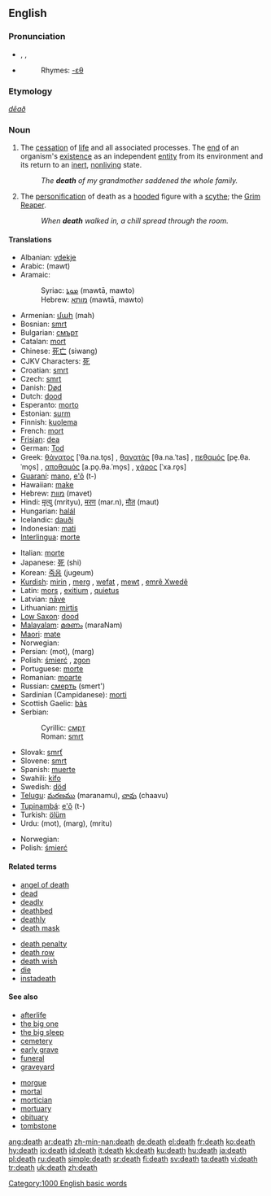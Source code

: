 {{wikipedia|Death (disambiguation)}}
==English==

{{rank|together|already|son|303|death|works|perhaps|state}}

===Pronunciation===
* {{AHD|dĕth}}, {{IPA|/dɛθ/}}, {{SAMPA|/dET/}}
* {{audio|en-us-death.ogg|Audio (US)}}
*:Rhymes: [[Rhymes:English:-ɛθ|-ɛθ]]

===Etymology===
{{OE.}} ''[[dēað]]''

===Noun===
{{wikipedia}}
{{en-noun}}

# {{death}} The [[cessation]] of [[life]] and all associated processes.  The [[end]] of an organism's [[existence]] as an independent [[entity]] from its environment and its return to an [[inert]], [[nonliving]] state.
#: ''The '''death''' of my grandmother saddened the whole family.''
# {{death}} The [[personification]] of death as a [[hooded]] figure with a [[scythe]]; the [[Grim Reaper]].
#: ''When '''death''' walked in, a chill spread through the room.''

====Translations====
{{trans-top|cessation of life}}
*Albanian: [[vdekje]] {{f}}
*Arabic: {{ARchar|[[موت]]}} (mawt)
*Aramaic:
*:Syriac: [[ܡܘܬܐ]] (mawtā, mawto) {{m}}
*:Hebrew: [[מותא]] (mawtā, mawto) {{m}}
*Armenian: [[մահ]] (mah)
*Bosnian: [[smrt#Bosnian|smrt]] {{f}}
*Bulgarian: [[смърт]] {{f}}
*Catalan: [[mort]] {{m}}
*Chinese: [[死亡]] (siwang)
*CJKV Characters: [[死]]
*Croatian: [[smrt#Croatian|smrt]] {{f}}
*Czech: [[smrt]] {{f}}
*Danish: [[Død]]
*Dutch: [[dood]] {{m}}
*Esperanto: [[morto]]
*Estonian: [[surm]]
*Finnish: [[kuolema]]
*French: [[mort]] {{f}}
*[[Frisian]]: [[dea]] {{m}}
*German: [[Tod]] {{m}}
*Greek: [[θάνατος]] [ˈθa.na.to̞s] {{m}}, [[θανατάς]] [θa.na.ˈtas] {{m}}, [[πεθαμός]] [pe̞.θa.ˈmo̞s] {{m}}, [[αποθαμός]] [a.po̞.θa.ˈmo̞s] {{m}}, [[χάρος]] [ˈxa.ro̞s] {{m}}
*[[Guaraní]]: [[mano]], [[e'õ]] (t-)
*Hawaiian: [[make]]
*Hebrew: [[מוות]] (mavet) {{f}}
*Hindi: [[मृत्यु]] (mrityu), [[मरण]] (mar.n), [[मौत]] (maut)
*Hungarian: [[halál]]
*Icelandic: [[dauði]] {{m}}
*Indonesian: [[mati]]
*[[Interlingua]]: [[morte]]
{{trans-mid}}
*Italian: [[morte]] {{f}}
*Japanese: [[死]] (shi)
*Korean: [[죽음]] (jugeum)
*[[Kurdish]]: [[mirin]] {{f}}, [[merg]] {{f}}, [[wefat]] {{f}}, [[mewt]] {{f}}, [[emrê Xwedê]] {{m}}
*Latin: [[mors]] {{f}}, [[exitium]] {{n}}, [[quietus]] {{m}}
*Latvian: [[nāve]] {{f}}
*Lithuanian: [[mirtis]] {{f}}
*[[Low Saxon]]: [[dood]] {{m}}
*[[Malayalam]]: [[മരണം]] (maraNam)
*[[Maori]]: [[mate]]
*Norwegian: {{t-|no|død|m}}
*Persian: {{FAchar|[[موت]]}} (mot), {{FAchar|[[مرگ]]}} (marg)
*Polish: [[śmierć]] {{f}}, [[zgon]] {{m}}
*Portuguese: [[morte]] {{f}}
*Romanian: [[moarte]] {{f}}
*Russian: [[смeрть]] (smert') {{f}}
*Sardinian (Campidanese): [[morti]] {{f}}
*Scottish Gaelic: [[bàs]] {{m}}
*Serbian:
*:Cyrillic: [[смрт#Serbian|смрт]] {{f}}
*:Roman: [[smrt#Serbian|smrt]] {{f}}
*Slovak: [[smrť]] {{f}}
*Slovene: [[smrt#Slovene|smrt]] {{f}}
*Spanish: [[muerte]] {{f}}
*Swahili: [[kifo]]
*Swedish: [[död]] {{c}}
*[[Telugu]]: [[మరణము]] (maranamu), [[చావు]] (chaavu)
*[[Tupinambá]]: [[e'õ]] (t-)
*Turkish: [[ölüm]]
*Urdu: {{URchar|[[موت]]}} (mot), {{URchar|[[مرگ]]}} (marg), {{URchar|[[مرت]]}} (mritu)
{{trans-bottom}}
{{trans-top|personification of death}}
*Norwegian: {{t-|no|døden}}
*Polish: [[śmierć]] {{f}}
{{trans-mid}}
{{trans-bottom}}

====Related terms====
{{top}}
*[[angel of death]]
*[[dead]]
*[[deadly]]
*[[deathbed]]
*[[deathly]]
*[[death mask]]
{{mid}}
*[[death penalty]]
*[[death row]]
*[[death wish]]
*[[die]]
*[[instadeath]]
{{bottom}}

====See also====
{{top2}}
*[[afterlife]]
*[[the big one]]
*[[the big sleep]]
*[[cemetery]]
*[[early grave]]
*[[funeral]]
*[[graveyard]]
{{mid2}}
*[[morgue]]
*[[mortal]]
*[[mortician]]
*[[mortuary]]
*[[obituary]]
*[[tombstone]]
{{bottom}}

[[Category:1000 English basic words]]

[[ang:death]]
[[ar:death]]
[[zh-min-nan:death]]
[[de:death]]
[[el:death]]
[[fr:death]]
[[ko:death]]
[[hy:death]]
[[io:death]]
[[id:death]]
[[it:death]]
[[kk:death]]
[[ku:death]]
[[hu:death]]
[[ja:death]]
[[pl:death]]
[[ru:death]]
[[simple:death]]
[[sr:death]]
[[fi:death]]
[[sv:death]]
[[ta:death]]
[[vi:death]]
[[tr:death]]
[[uk:death]]
[[zh:death]]